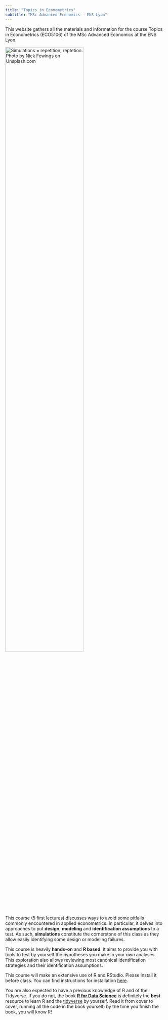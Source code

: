 ```yaml
---
title: "Topics in Econometrics"
subtitle: "MSc Advanced Economics - ENS Lyon"
---
```


This website gathers all the materials and information for the course Topics in Econometrics (ECO5106) of the MSc Advanced Economics at the ENS Lyon.

![](images/balcony.jpg "Simulations = repetition, reptetion. Photo by Nick Fewings on Unsplash.com"){fig-align="center" width=70%}

This course (5 first lectures) discusses ways to avoid some pitfalls commonly encountered in applied econometrics. In particular, it delves into approaches to put **design**, **modeling** and **identification assumptions** to a test. As such, **simulations** constitute the cornerstone of this class as they allow easily identifying some design or modeling failures.

This course is heavily **hands-on** and **R based**. It aims to provide you with tools to test by yourself the hypotheses you make in your own analyses. This exploration also allows reviewing most canonical identification strategies and their identification assumptions.

::: callout-caution
This course will make an extensive use of R and RStudio. Please install it before class. You can find instructions for installation [here](https://r4ds.hadley.nz/intro#prerequisites).

You are also expected to have a previous knowledge of R and of the Tidyverse. If you do not, the book [**R for Data Science**](https://r4ds.hadley.nz/) is definitely the **best** resource to learn R and the [tidyverse](https://www.tidyverse.org/) by yourself. Read it from cover to cover, running all the code in the book yourself; by the time you finish the book, you will know R!
:::
